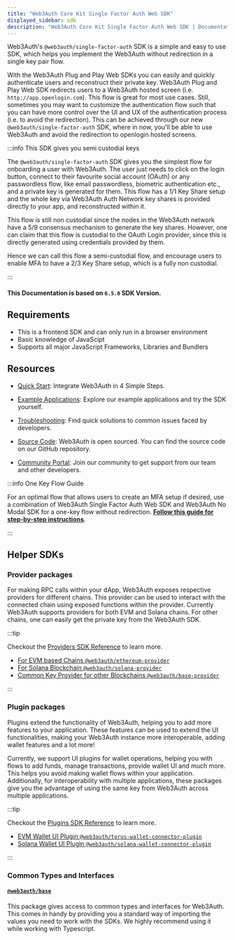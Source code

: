 ```yaml
---
title: "Web3Auth Core Kit Single Factor Auth Web SDK"
displayed_sidebar: sdk
description: "Web3Auth Core Kit Single Factor Auth Web SDK | Documentation - Web3Auth"
---
```


Web3Auth's `@web3auth/single-factor-auth` SDK is a simple and easy to use SDK, which helps you implement the Web3Auth without redirection in a single
key pair flow.

With the Web3Auth Plug and Play Web SDKs you can easily and quickly authenticate users and reconstruct their private key. Web3Auth Plug and Play Web
SDK redirects users to a Web3Auth hosted screen (i.e. `http://app.openlogin.com`). This flow is great for most use cases. Still, sometimes you may
want to customize the authentication flow such that you can have more control over the UI and UX of the authentication process (i.e. to avoid the
redirection). This can be achieved through our new `@web3auth/single-factor-auth` SDK, where in now, you'll be able to use Web3Auth and avoid the
redirection to openlogin hosted screens.

:::info This SDK gives you semi custodial keys

The `@web3auth/single-factor-auth` SDK gives you the simplest flow for onboarding a user with Web3Auth. The user just needs to click on the login
button, connect to their favourite social account (OAuth) or any passwordless flow, like email passwordless, biometric authentication etc., and a
private key is generated for them. This flow has a 1/1 Key Share setup and the whole key via Web3Auth Auth Network key shares is provided directly to
your app, and reconstructed within it.

This flow is still non custodial since the nodes in the Web3Auth network have a 5/9 consensus mechanism to generate the key shares. However, one can
claim that this flow is custodial to the OAuth Login provider, since this is directly generated using credentials provided by them.

Hence we can call this flow a semi-custodial flow, and encourage users to enable MFA to have a 2/3 Key Share setup, which is a fully non custodial.

:::

#### This Documentation is based on `6.5.0` SDK Version.

## Requirements

- This is a frontend SDK and can only run in a browser environment
- Basic knowledge of JavaScipt
- Supports all major JavaScript Frameworks, Libraries and Bundlers

## Resources

- [Quick Start](/quick-start?product=Core+Kit&sdk=Single+Factor+Auth+Web+SDK&platform=React): Integrate Web3Auth in 4 Simple Steps.

- [Example Applications](/examples?product=Core+Kit&sdk=Single+Factor+Auth+Web+SDK): Explore our example applications and try the SDK yourself.

- [Troubleshooting](/troubleshooting): Find quick solutions to common issues faced by developers.

- [Source Code](https://github.com/Web3Auth/single-factor-auth-web/): Web3Auth is open sourced. You can find the source code on our GitHub repository.

- [Community Portal](https://web3auth.io/community/c/help-core-kit/core-kit-sfa-web/22): Join our community to get support from our team and other
  developers.

:::info One Key Flow Guide

For an optimal flow that allows users to create an MFA setup if desired, use a combination of Web3Auth Single Factor Auth Web SDK and Web3Auth No
Modal SDK for a one-key flow without redirection. [**Follow this guide for step-by-step instructions**](/content-hub/guides/single-factor-auth).

:::

## Helper SDKs

### Provider packages

For making RPC calls within your dApp, Web3Auth exposes respective providers for different chains. This provider can be used to interact with the
connected chain using exposed functions within the provider. Currently Web3Auth supports providers for both EVM and Solana chains. For other chains,
one can easily get the private key from the Web3Auth SDK.

:::tip

Checkout the [Providers SDK Reference](/sdk/helper-sdks/providers) to learn more.

- [For EVM based Chains `@web3auth/ethereum-provider`](/sdk/helper-sdks/providers/evm)
- [For Solana Blockchain `@web3auth/solana-provider`](/sdk/helper-sdks/providers/solana)
- [Common Key Provider for other Blockchains `@web3auth/base-provider`](/sdk/helper-sdks/providers/common)

:::

### Plugin packages

Plugins extend the functionality of Web3Auth, helping you to add more features to your application. These features can be used to extend the UI
functionalities, making your Web3Auth instance more interoperable, adding wallet features and a lot more!

Currently, we support UI plugins for wallet operations, helping you with flows to add funds, manage transactions, provide wallet UI and much more.
This helps you avoid making wallet flows within your application. Additionally, for interoperability with multiple applications, these packages give
you the advantage of using the same key from Web3Auth across multiple applications.

:::tip

Checkout the [Plugins SDK Reference](/sdk/helper-sdks/plugins) to learn more.

- [EVM Wallet UI Plugin `@web3auth/torus-wallet-connector-plugin`](/sdk/helper-sdks/plugins/evm-wallet)
- [Solana Wallet UI Plugin `@web3auth/solana-wallet-connector-plugin`](/sdk/helper-sdks/plugins/solana-wallet)

:::

### Common Types and Interfaces

#### [`@web3auth/base`](https://npmjs.com/package/@web3auth/base)

This package gives access to common types and interfaces for Web3Auth. This comes in handy by providing you a standard way of importing the values you
need to work with the SDKs. We highly recommend using it while working with Typescript.
